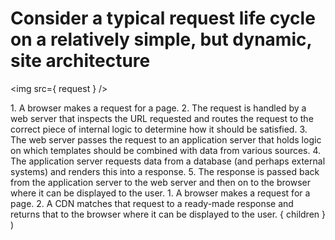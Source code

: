 
# Consider a typical request life cycle on a relatively simple, but dynamic, site architecture

<img src={ request } />

<Notes>
  1. A browser makes a request for a page.
  2. The request is handled by a web server that inspects the URL requested and routes the request to the correct piece of internal logic to determine how it should be satisfied.
  3. The web server passes the request to an application server that holds logic on which templates should be combined with data from various sources.
  4. The application server requests data from a database (and perhaps external systems) and renders this into a response.
  5. The response is passed back from the application server to the web server and then on to the browser where it can be displayed to the user.
  1. A browser makes a request for a page.
  2. A CDN matches that request to a ready-made response and returns that to the browser where it can be displayed to the user.
</Notes>

  <Layout>
    { children }
  </Layout>
)
